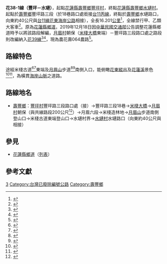 {{Infobox TwRoad
|type=th
|county=hl
|route=38-1
|Name=米棧水璉產業道路<ref>{{Cite web |url=https://www.shoufeng.gov.tw/News_Content.aspx?n=3336&sms=10606&s=26065 |title=壽豐產業道路斷裂數塊 張懷文前往會勘並呼籲民眾注意安全 花蓮縣壽豐鄉公所 |access-date=2021-08-10 |archive-date=2022-01-22 |archive-url=https://web.archive.org/web/20220122100056/https://www.shoufeng.gov.tw/News_Content.aspx?n=3336&sms=10606&s=26065 |dead-url=no }}</ref>
|Level=鄉道
|Length=16.201
|Start=[[花蓮縣|花蓮縣]][[壽豐鄉|壽豐鄉]][[豐坪村|豐坪村]]
|End=[[花蓮縣|花蓮縣]][[壽豐鄉|壽豐鄉]][[水璉村|水璉村]]
|Dep=[[花蓮縣政府|花蓮縣政府]]
}}
'''花38-1線（豐坪－水璉）'''，起點[[花蓮縣|花蓮縣]][[壽豐鄉|壽豐鄉]][[豐坪村|豐坪村]]，終點[[花蓮縣|花蓮縣]][[壽豐鄉|壽豐鄉]][[水璉村|水璉村]]。起點於[[壽豐鄉|壽豐鄉]]豐坪路三段（於18巷路口處銜接[[台11丙線|台11丙線]]，終點於[[壽豐鄉|壽豐鄉]]水璉路口，向東約40公尺與[[台11線|台11線]][[花東海岸公路|花東海岸公路]]相接），全長16.201[[公里|公里]]<ref>{{Cite web |url=https://mnya.tw/yo/word/1360.html |title=20190805花38-1線(豐坪～朝保，附路線圖)﹝花蓮壽豐﹞ 萌芽優遊網 |access-date=2021-01-07 |archive-date=2021-01-23 |archive-url=https://web.archive.org/web/20210123104816/https://mnya.tw/yo/word/1360.html |dead-url=no }}</ref>，全線禁行甲、乙類大客車<ref>{{cite web |url=http://www.hlpb.gov.tw/userfiles/20131023113651609421810.pdf |title=花蓮縣大客車禁止通行路段、時段及行駛應特別注意路段表 |publisher=花蓮縣警察局 |date=2013-10-23 |accessdate=2013-10-23 |archive-date=2021-06-26 |archive-url=https://web.archive.org/web/20210626124540/http://www.hlpb.gov.tw/userfiles/20131023113651609421810.pdf |dead-url=no }}</ref>。原為[[花蓮縣鄉道|花蓮縣鄉道]]，2019年12月18日因[[中華民國交通部|中華民國交通部]]公告調整花蓮縣鄉道時予以將該路段解編，[[月眉村|月眉村]]朝保（[[米棧大橋|米棧大橋]]東端）－豐坪路三段路口處之路段則改編納入[[花39線|花39線]]<ref name="mvdis">{{cite web |url=https://www.mvdis.gov.tw/webMvdisLaw/SorderContent.aspx?SOID=16041 |title=公告調整花蓮縣鄉道公路路線表（含路線表及調整明細表） |publisher=中華民國交通部 |website=監理法規檢索系統 |date=2019-12-18 |accessdate=2020-08-11 |archive-date=2022-01-22 |archive-url=https://web.archive.org/web/20220122100104/https://www.mvdis.gov.tw/webMvdisLaw/SorderContent.aspx?SOID=16041 |dead-url=no }}</ref><ref>{{cite web |url=https://www.thb.gov.tw/file.ashx?id=dbcd3047-2fe9-4ec0-b907-786a967f337f |title=公路網圖_花蓮地區 |publisher=中華民國交通部公路總局 |date=2021-08-02 |accessdate=2021-08-17 |archive-date=2022-01-22 |archive-url=https://web.archive.org/web/20220122094724/https://www.thb.gov.tw/file.ashx?id=dbcd3047-2fe9-4ec0-b907-786a967f337f |dead-url=no }}</ref>，現為農花壽064農路<ref>{{Cite web |url=https://www.hl.gov.tw/Detail/0ff02c2c183748f089e3915356e3816b |title=重視農民權益 保障農民安全 縣長徐榛蔚南下前往壽豐鄉會勘農路用地 花蓮縣全球資訊網 |access-date=2021-06-29 |archive-date=2022-01-22 |archive-url=https://web.archive.org/web/20220122094731/https://www.hl.gov.tw/Detail/0ff02c2c183748f089e3915356e3816b |dead-url=no }}</ref>。

== 路線特色 ==
途經米棧古道<ref>{{Cite web |url=http://www.ksnews.com.tw/index.php/news/realtimenewsContent/0000004998 |title=米棧古道故事 定目劇娓娓道來 更生日報 |access-date=2021-08-10 |archive-date=2021-08-10 |archive-url=https://web.archive.org/web/20210810093356/http://www.ksnews.com.tw/index.php/news/realtimenewsContent/0000004998 |dead-url=no }}</ref><ref>{{Cite web |url=https://www.hl-net.com.tw/blog/index.php?pl=138 |title=步道》米棧古道．挑夫路 花蓮旅人誌 |access-date=2021-08-10 |archive-date=2021-08-10 |archive-url=https://web.archive.org/web/20210810093408/https://www.hl-net.com.tw/blog/index.php?pl=138 |dead-url=no }}</ref>東端及[[月眉山_(花蓮縣)|月眉山]]步道<ref>{{Cite web |url=https://recreation.forest.gov.tw/Trail/RT?tr_id=152 |title=月眉山步道 台灣山林悠遊網 |access-date=2021-08-10 |archive-date=2021-08-10 |archive-url=https://web.archive.org/web/20210810093434/https://recreation.forest.gov.tw/Trail/RT?tr_id=152 |dead-url=no }}</ref><ref>{{Cite web |url=http://tour-hualien.hl.gov.tw/POI/141 |title=月眉山步道 花蓮觀光資訊網 |access-date=2021-08-10 |archive-date=2021-08-10 |archive-url=https://web.archive.org/web/20210810093349/http://tour-hualien.hl.gov.tw/POI/141 |dead-url=yes }}</ref>南側入口，能俯瞰[[花東縱谷|花東縱谷]]及[[花蓮溪|花蓮溪]]景色<ref>{{Cite web |url=https://www.youtube.com/watch?v=BiZzx5t44gE |title=20190701 花38-1鄉道 2公里PC路面修復促進生態旅遊經濟發展 洄瀾新聞網 |access-date=2021-01-07 |archive-date=2021-01-18 |archive-url=https://web.archive.org/web/20210118031252/https://www.youtube.com/watch?v=BiZzx5t44gE |dead-url=no }}</ref><ref>{{Cite web |url=https://www.youtube.com/watch?v=BS7CZjwZZr0 |title=20200228 花38-1線水璉邊坡坍塌 徐雪玉爭取經費修復 有線洄瀾 |access-date=2021-08-10 |archive-date=2022-01-22 |archive-url=https://web.archive.org/web/20220122094810/https://www.youtube.com/watch?v=BS7CZjwZZr0 |dead-url=no }}</ref>，為橫貫[[海岸山脈|海岸山脈]]之道路。

== 路線地名==
*[[壽豐鄉|壽豐鄉]]：[[豐坪村|豐坪村]]豐坪路三段路口處（接{{Jct|country=TWN|PH|11a}}）→豐坪路三段18巷→[[米棧大橋|米棧大橋]]→[[月眉村|月眉村]]朝保（與{{Jct|country=TWN|CH|193}}共線路段200公尺<ref>{{Cite web |url=http://www.ksnews.com.tw/index.php/news/contents_page/0001139653 |title=花38-1接193道路改善 3478萬元經費有了 更生日報 |access-date=2021-08-17 |archive-date=2022-01-22 |archive-url=https://web.archive.org/web/20220122094816/http://www.ksnews.com.tw/index.php/news/contents_page/0001139653 |dead-url=no }}</ref>）→月眉六段→米棧造林地→[[月眉山_(花蓮縣)|月眉山]]步道南側登山口→米棧古道東端登山口→水璉村界→[[水璉村|水璉村]]水璉路口（向東約40公尺與{{Jct|country=TWN|PH|11}}相接）

==參見==
*[[花蓮縣鄉道|花蓮縣鄉道]]（[[花蓮縣鄉道列表|列表]]）

==參考文獻==
<div style="font-size: 85%">
<references />
</div>

[[Category:花蓮縣鄉道|3]]
[[Category:台灣已廢除編號公路|Category:台灣已廢除編號公路]]
[[Category:壽豐鄉|Category:壽豐鄉]]
